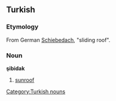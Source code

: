 ==Turkish==
===Etymology===
From German [[Schiebedach]], "sliding roof".

===Noun===
'''şibidak'''

# [[sunroof]]

[[Category:Turkish nouns]]